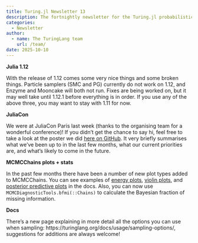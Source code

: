 ```yaml
---
title: Turing.jl Newsletter 13
description: The fortnightly newsletter for the Turing.jl probabilistic programming language
categories:
  - Newsletter
author:
  - name: The TuringLang team
    url: /team/
date: 2025-10-10
---
```


**Julia 1.12**

With the release of 1.12 comes some very nice things and some broken things.
Particle samplers (SMC and PG) currently do not work on 1.12, and Enzyme and Mooncake will both not run.
Fixes are being worked on, but it may well take until 1.12.1 before everything is in order.
If you use any of the above three, you may want to stay with 1.11 for now.

**JuliaCon**

We were at JuliaCon Paris last week (thanks to the organising team for a wonderful conference)!
If you didn't get the chance to say hi, feel free to take a look at the poster we did [here on GitHub](https://github.com/TuringLang/Turing-Workshop/blob/main/2025-JuliaCon/JuliaCon2025_Turing_Poster.pdf).
It very briefly summarises what we've been up to in the last few months, what our current priorities are, and what's likely to come in the future.

**MCMCChains plots + stats**

In the past few months there have been a number of new plot types added to MCMCChains.
You can see examples of [energy plots](https://turinglang.org/MCMCChains.jl/stable/statsplots/#Energy-Plot), [violin plots](https://turinglang.org/MCMCChains.jl/stable/statsplots/#Violin), and [posterior predictive plots](https://turinglang.org/MCMCChains.jl/stable/statsplots/#Posterior-Predictive-Checks-(PPC)) in the docs.
Also, you can now use `MCMCDiagnosticTools.bfmi(::Chains)` to calculate the Bayesian fraction of missing information.

**Docs**

There's a new page explaining in more detail all the options you can use when sampling: https://turinglang.org/docs/usage/sampling-options/, suggestions for additions are always welcome!
